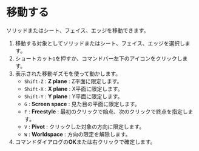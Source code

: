 
# 移動する

ソリッドまたはシート、フェイス、エッジを移動できます。

<Reference shortcut="G" command="Move" button="コマンドバー左下" />

1. 移動する対象としてソリッドまたはシート、フェイス、エッジを選択します。
2. ショートカット`G`を押すか、コマンドバー左下のアイコンをクリックします。
3. 表示された移動ギズモを使って動かします。
   - `Shift-Z` : **Z plane** : Z平面に限定します。
   - `Shift-X` : **X plane** : X平面に限定します。
   - `Shift-Y` : **Y plane** : Y平面に限定します。
   - `G` : **Screen space** : 見た目の平面に限定します。
   - `F` : **Freestyle** : 最初のクリックで始点、次のクリックで終点を指定します。
   - `V` : **Pivot** : クリックした対象の方向に限定します。
   - `W` : **Worldspace** : 方向の限定を解除します。
4. コマンドダイアログの**OK**または右クリックで確定します。

